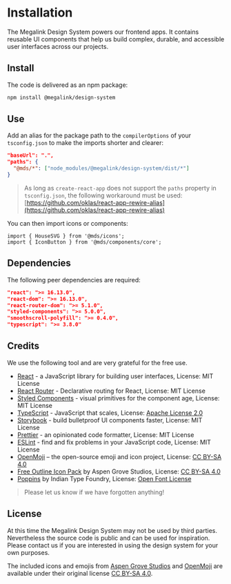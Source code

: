 
<Meta title="Foundation/Installation" />

# Installation

The Megalink Design System powers our frontend apps. It contains reusable UI components that help us build complex, durable, and accessible user interfaces across our projects.

## Install

The code is delivered as an npm package:

```bash
npm install @megalink/design-system
```

## Use

Add an alias for the package path to the `compilerOptions` of your `tsconfig.json` to make the imports shorter and clearer:

```json
"baseUrl": ".",
"paths": {
  "@mds/*": ["node_modules/@megalink/design-system/dist/*"]
}
```

> As long as `create-react-app` does not support the `paths` property in `tsconfig.json`, the following workaround must be used: [https://github.com/oklas/react-app-rewire-alias](https://github.com/oklas/react-app-rewire-alias)

You can then import icons or components:

```tsx
import { HouseSVG } from '@mds/icons';
import { IconButton } from '@mds/components/core';
```

## Dependencies

The following peer dependencies are required:

```json
"react": ">= 16.13.0",
"react-dom": ">= 16.13.0",
"react-router-dom": ">= 5.1.0",
"styled-components": ">= 5.0.0",
"smoothscroll-polyfill": ">= 0.4.0",
"typescript": ">= 3.8.0"
```

## Credits

We use the following tool and are very grateful for the free use.

- [React](https://reactjs.org/) - a JavaScript library for building user interfaces, License: MIT License
- [React Router](https://reacttraining.com/react-router/) - Declarative routing for React, License: MIT License
- [Styled Components](https://styled-components.com/) - visual primitives for the component age, License: MIT License
- [TypeScript](https://styled-components.com/) - JavaScript that scales, License: [Apache License 2.0](https://www.apache.org/licenses/LICENSE-2.0)
- [Storybook](https://storybook.js.org/) - build bulletproof UI components faster, License: MIT License
- [Prettier](https://prettier.io/) - an opinionated code formatter, License: MIT License
- [ESLint](https://eslint.org/) - find and fix problems in your JavaScript code, License: MIT License
- [OpenMoji](https://openmoji.org/) – the open-source emoji and icon project, License: [CC BY-SA 4.0](https://creativecommons.org/licenses/by-sa/4.0/)
- [Free Outline Icon Pack](https://aspengrovestudios.com/product/free-outline-icon-pack/) by Aspen Grove Studios, License: [CC BY-SA 4.0](https://creativecommons.org/licenses/by-sa/4.0/)
- [Poppins](https://www.indiantypefoundry.com/fonts/poppins/) by Indian Type Foundry, License: [Open Font License](https://scripts.sil.org/cms/scripts/page.php?site_id=nrsi&id=OFL)

> Please let us know if we have forgotten anything!

## License

At this time the Megalink Design System may not be used by third parties. Nevertheless the source code is public and can be used for inspiration. Please contact us if you are interested in using the design system for your own purposes.

The included icons and emojis from [Aspen Grove Studios](https://aspengrovestudios.com) and [OpenMoji](https://openmoji.org/) are available under their original license [CC BY-SA 4.0](https://creativecommons.org/licenses/by-sa/4.0/).
